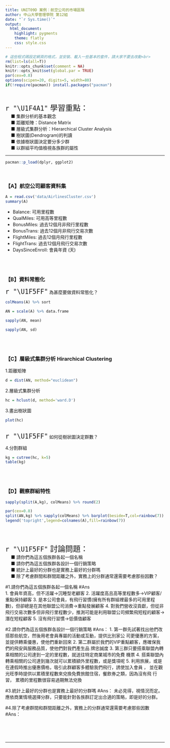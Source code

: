 ```yaml
---
title: UNIT09D 案例：航空公司的市場區隔
author: 中山大學管理學院 第12組
date: "`r Sys.time()`"
output: 
  html_document:
    highlight: pygments
    theme: flatly
    css: style.css
---
```


```r
# 這些程式碼設定網頁的格式，並安裝、載入一些基本的套件，請大家不要去改動<br>
rm(list=ls(all=T))
knitr::opts_chunk$set(comment = NA)
knitr::opts_knit$set(global.par = TRUE)
par(cex=0.8)
options(scipen=20, digits=5, width=80)
if(!require(pacman)) install.packages("pacman")
```
<br>

<p class="wwl">
<span style="font-size:24px">`r "\U1F4A1"` 學習重點：</span><br>
&emsp; ■ 集群分析的基本觀念<br>
&emsp; ■ 距離矩陣：Distance Matrix<br>
&emsp; ■ 層級式集群分析：Hierarchical Cluster Analysis<br>
&emsp; ■ 樹狀圖(Dendrogram)的判讀<br>
&emsp; ■ 依據樹狀圖決定要分多少群<br>
&emsp; ■ 以群組平均值檢視各族群的屬性<br>
</p class="wwl">

<hr>

```r
pacman::p_load(dplyr, ggplot2)
```
<br>

### 【A】航空公司顧客資料集

```r
A = read.csv('data/AirlinesCluster.csv')
summary(A)
```

+ Balance: 可用里程數
+ QualMiles: 可用高等里程數
+ BonusMiles: 過去12個月非飛行里程數
+ BonusTrans: 過去12個月非飛行交易次數
+ FlightMiles: 過去12個月飛行里程數
+ FlightTrans: 過去12個月飛行交易次數
+ DaysSinceEnroll: 會員年資 (天)


<br><br>

### 【B】資料常態化

<span style="font-size:24px">`r "\U1F5FF"`</span>
為甚麼要做資料常態化？<br>
```r
colMeans(A) %>% sort
```

```r
AN = scale(A) %>% data.frame
```

```r
sapply(AN, mean)
```

```r
sapply(AN, sd)
```

<br><br>

### 【C】層級式集群分析 Hirarchical Clustering  

1.距離矩陣
```r
d = dist(AN, method="euclidean")
```

2.層級式集群分析
```r
hc = hclust(d, method='ward.D')
```

3.畫出樹狀圖
```r
plot(hc)
```
<br>
<span style="font-size:24px">`r "\U1F5FF"`</span>
如何從樹狀圖決定群數？<br>

4.分割群組 
```r
kg = cutree(hc, k=5)
table(kg)
```

<br><br>

### 【D】觀察群組特性

```r
sapply(split(A,kg), colMeans) %>% round(2) 
```

```r
par(cex=0.8)
split(AN,kg) %>% sapply(colMeans) %>% barplot(beside=T,col=rainbow(7))
legend('topright',legend=colnames(A),fill=rainbow(7))
```

<br><br>

<p class="qiz">
<span style="font-size:24px">`r "\U1F5FF"` 討論問題：</span><br>
&emsp; ■ 請你們為這五個族群各起一個名稱<br>
&emsp; ■ 請你們為這五個族群各設計一個行銷策略<br>
&emsp; ■ 統計上最好的分群也是實務上最好的分群嗎<br>
&emsp; ■ 除了考慮群間和群間距離之外，實務上的分群通常還需要考慮那些因數？<br>
</p class="qiz">


#1.請你們為這五個族群各起一個名稱
#Ans   
1. 會員年資高，但不活躍→沉睡型老顧客
2. 活躍度高且高等里程數多→VIP顧客/重點保持顧客
3. 是本公司會員，有飛行習慣(擁有所有群組裡最多的可用里程數)，但卻總是在其他聯盟公司消費→重點發展顧客
4. 對我們營收沒貢獻，但從非飛行交易次數多但非飛行里程數少，推測可能是利用聯盟公司頻繁飛短程的顧客→潛在短程顧客
5. 沒有飛行習慣→低價值顧客

#2.請你們為這五個族群各設計一個行銷策略
#Ans：
1.  第一群先試著找出他們改搭那些航空，然後用老會員專屬的活動或互動，提供比別家公     司更優惠的方案，並提供轉乘優惠，使他們重新回來
2.  第二群屬於我們的VIP重點顧客，應確保我們的飛安與服務品質，使他們對我們產生品     牌忠誠度
3.  第三群只要搭乘聯盟內轉乘相關的公司達到一定的里程數，就送往特定商業城市的免費     機票
4.  搭乘聯盟內轉乘相關的公司達到幾次就可以累積額外里程數，或是獎項呢
5.  利用旅展，或是在連假時推出優惠價格，吸引此群顧客多體驗我們飛行，誘使加入會員     ，  並在觀光旺季時提供以累積里程數來兌換免費旅館住宿，餐飲券之類，因為沒有飛     行習，  累積的里程數很容易過期無法兌換

#3.統計上最好的分群也是實務上最好的分群嗎
#Ans：
未必見得，視情況而定。應依商業情境選擇分群，只要能針對各族群訂定出合適的策略，即是好的分群。

#4.除了考慮群間和群間距離之外，實務上的分群通常還需要考慮那些因數
#Ans：

<br><br><br><hr>

